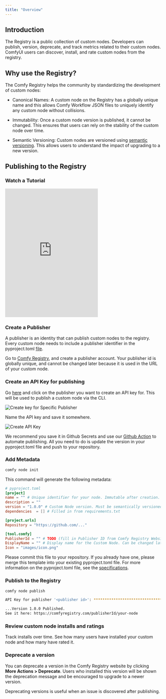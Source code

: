 ```yaml
---
title: "Overview"
---
```


## Introduction

The Registry is a public collection of custom nodes. Developers can publish, version, deprecate, and track metrics related to their custom nodes. ComfyUI users can discover, install, and rate custom nodes from the registry.

## Why use the Registry?

The Comfy Registry helps the community by standardizing the development of custom nodes:

- Canonical Names: A custom node on the Registry has a globally unique name and this allows Comfy Workflow JSON files to uniquely identify any custom node without collisions.

- Immutability: Once a custom node version is published, it cannot be changed. This ensures that users can rely on the stability of the custom node over time.

- Semantic Versioning: Custom nodes are versioned using [semantic versioning](https://semver.org/). This allows users to understand the impact of upgrading to a new version.

## Publishing to the Registry

### Watch a Tutorial

<iframe height="415" src="https://www.youtube.com/embed/WhOZZOgBggU?si=6TyvhJJadmQ65uXC" title="YouTube video player" frameborder="0" allow="accelerometer; autoplay; clipboard-write; encrypted-media; gyroscope; picture-in-picture; web-share" referrerpolicy="strict-origin-when-cross-origin" allowfullscreen style={{ width: "100%", borderRadius: "0.5rem" }}></iframe>

### Create a Publisher

A publisher is an identity that can publish custom nodes to the registry. Every custom node needs to include a publisher identifier in the pyproject.toml [file]().

Go to [Comfy Registry](https://comfyregistry.org), and create a publisher account. Your publisher id is globally unique, and cannot be changed later because it is used in the URL of your custom node.


### Create an API Key for publishing

Go [here](https://comfyregistry.org/nodes) and click on the publisher you want to create an API key for. This will be used to publish a custom node via the CLI. 

![Create key for Specific Publisher](/images/pat-1.png)

Name the API key and save it somewhere.

![Create API Key](/images/pat-2.png)

<Warning> We recommend you save it in Github Secrets and use our [Github Action](https://github.com/robinjhuang/publish-node-action) to automate publishing. All you need to do is update the version in your pyproject.toml file and push to your repository.</Warning>

### Add Metadata

```bash
comfy node init
```

This command will generate the following metadata:

```toml
# pyproject.toml
[project]
name = "" # Unique identifier for your node. Immutable after creation.
description = ""
version = "1.0.0" # Custom Node version. Must be semantically versioned.
dependencies  = [] # Filled in from requirements.txt

[project.urls]
Repository = "https://github.com/..."

[tool.comfy]
PublisherId = "" # TODO (fill in Publisher ID from Comfy Registry Website).
DisplayName = "" # Display name for the Custom Node. Can be changed later.
Icon = "images/icon.png"
```

Please commit this file to your repository. If you already have one, please merge this template into your existing pyproject.toml file. For more information on the pyproject.toml file, see the [specifications](/registry/specifications).

### Publish to the Registry

```bash
comfy node publish

API Key for publisher '<publisher id>': ****************************************************

...Version 1.0.0 Published. 
See it here: https://comfyregistry.com/publisherId/your-node
```

### Review custom node installs and ratings

Track installs over time. See how many users have installed your custom node and how many have rated it.


### Deprecate a version

You can deprecate a version in the Comfy Registry website by clicking **More Actions > Deprecate**. Users who installed this version will be shown the deprecation message and be encouraged to upgrade to a newer version.

Deprecating versions is useful when an issue is discovered after publishing.
